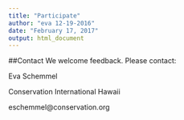 ```yaml
---
title: "Participate"
author: "eva 12-19-2016"
date: "February 17, 2017"
output: html_document
---
```



##Contact 
We welcome feedback. 
Please contact:

Eva Schemmel

Conservation International Hawaii

eschemmel@conservation.org
